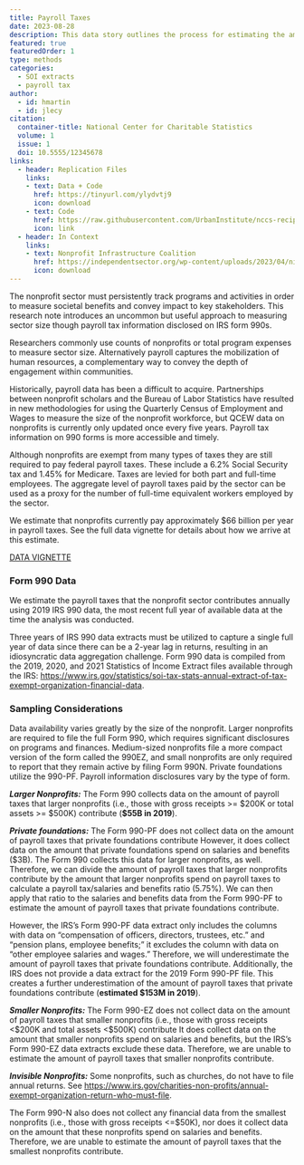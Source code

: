 ```yaml
---
title: Payroll Taxes
date: 2023-08-28
description: This data story outlines the process for estimating the amount of payroll taxes nonprofits pay annually.
featured: true
featuredOrder: 1
type: methods
categories:
  - SOI extracts
  - payroll tax
author:
  - id: hmartin
  - id: jlecy
citation: 
  container-title: National Center for Charitable Statistics
  volume: 1
  issue: 1
  doi: 10.5555/12345678
links:
  - header: Replication Files
    links:  
    - text: Data + Code
      href: https://tinyurl.com/ylydvtj9
      icon: download
    - text: Code
      href: https://raw.githubusercontent.com/UrbanInstitute/nccs-recipes/main/vignettes/payroll.R
      icon: link
  - header: In Context 
    links:
    - text: Nonprofit Infrastructure Coalition 
      href: https://independentsector.org/wp-content/uploads/2023/04/nic-agenda-2023.pdf
      icon: download
---
```



The nonprofit sector must persistently track programs and activities in order to measure societal benefits and convey impact to key stakeholders. This research note introduces an uncommon but useful approach to measuring sector size though payroll tax information disclosed on IRS form 990s. 

Researchers commonly use counts of nonprofits or total program expenses to measure sector size. Alternatively payroll captures the mobilization of human resources, a complementary way to convey the depth of engagement within communities. 

Historically, payroll data has been a difficult to acquire. Partnerships between nonprofit scholars and the Bureau of Labor Statistics have resulted in new methodologies for using the Quarterly Census of Employment and Wages to measure the size of the nonprofit workforce, but QCEW data on nonprofits is currently only updated once every five years. Payroll tax information on 990 forms is more accessible and timely.

Although nonprofits are exempt from many types of taxes they are still required to pay federal payroll taxes. These include a 6.2% Social Security tax and 1.45% for Medicare. Taxes are levied for both part and full-time employees. The aggregate level of payroll taxes paid by the sector can be used as a proxy for the number of full-time equivalent workers employed by the sector.  

We estimate that nonprofits currently pay approximately $66 billion per year in payroll taxes. See the full data vignette for details about how we arrive at this estimate. 

<a class="btn -tertiary " href="https://urbaninstitute.github.io/nccs-recipes/vignettes/payroll.html" target="_blank"> DATA VIGNETTE </a>

### Form 990 Data

We estimate the payroll taxes that the nonprofit sector contributes annually using 2019 IRS 990 data, the most recent full year of available data at the time the analysis was conducted. 

Three years of IRS 990 data extracts must be utilized to capture a single full year of data since there can be a 2-year lag in returns, resulting in an idiosyncratic data aggregation challenge. Form 990 data is compiled from the 2019, 2020, and 2021 Statistics of Income Extract files available through the IRS:
<https://www.irs.gov/statistics/soi-tax-stats-annual-extract-of-tax-exempt-organization-financial-data>. 


### Sampling Considerations

Data availability varies greatly by the size of the nonprofit. Larger nonprofits are required to file the full Form 990, which requires significant disclosures on programs and finances. Medium-sized nonprofits file a more compact version of the form called the 990EZ, and small nonprofits are only required to report that they remain active by filing Form 990N. Private foundations utilize the 990-PF. Payroll information disclosures vary by the type of form. 

***Larger Nonprofits:*** The Form 990 collects data on the amount of payroll taxes that larger nonprofits (i.e., those with gross receipts >= $200K or total assets >= $500K) contribute (**$55B in 2019**).

***Private foundations:*** The Form 990-PF does not collect data on the amount of payroll taxes that private foundations contribute However, it does collect data on the amount that private foundations spend on salaries and benefits ($3B). The Form 990 collects this data for larger nonprofits, as well. Therefore, we can divide the amount of payroll taxes that larger nonprofits contribute by the amount that larger nonprofits spend on payroll taxes to calculate a payroll tax/salaries and benefits ratio (5.75%). We can then apply that ratio to the salaries and benefits data from the Form 990-PF to estimate the amount of payroll taxes that private foundations contribute.

However, the IRS's Form 990-PF data extract only includes the columns with data on "compensation of officers, directors, trustees, etc." and "pension plans, employee benefits;" it excludes the column with data on "other employee salaries and wages." Therefore, we will underestimate the amount of payroll taxes that private foundations contribute. Additionally, the IRS does not provide a data extract for the 2019 Form 990-PF file. This creates a further underestimation of the amount of payroll taxes that private foundations contribute (**estimated $153M in 2019**).

***Smaller Nonprofits:*** The Form 990-EZ does not collect data on the amount of payroll taxes that smaller nonprofits (i.e., those with gross receipts <$200K and total assets <$500K) contribute It does collect data on the amount that smaller nonprofits spend on salaries and benefits, but the IRS's Form 990-EZ data extracts exclude these data. Therefore, we are unable to estimate the amount of payroll taxes that smaller nonprofits contribute.

***Invisible Nonprofits:*** Some nonprofits, such as churches, do not have to file annual returns. See <https://www.irs.gov/charities-non-profits/annual-exempt-organization-return-who-must-file>.

The Form 990-N also does not collect any financial data from the smallest nonprofits (i.e., those with gross receipts <=$50K), nor does it collect data on the amount that these nonprofits spend on salaries and benefits. Therefore, we are unable to estimate the amount of payroll taxes that the smallest nonprofits contribute.






<br>
<br>
<br>
<br>





